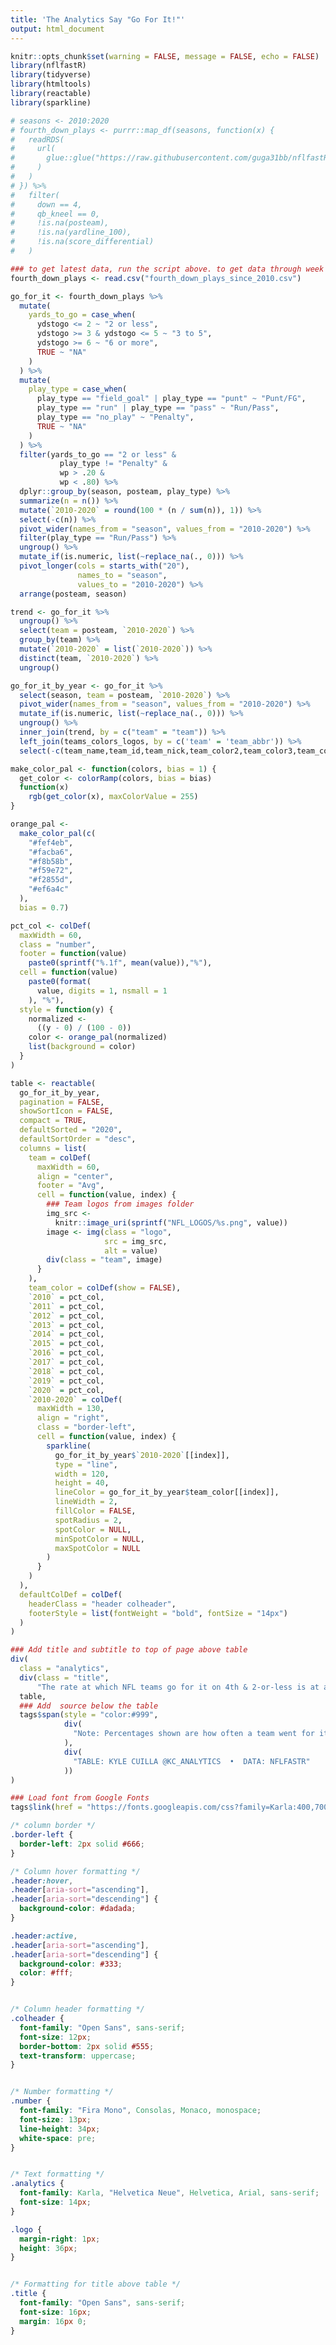 ---
title: 'The Analytics Say "Go For It!"'
output: html_document
---

```{r setup, include = FALSE}
knitr::opts_chunk$set(warning = FALSE, message = FALSE, echo = FALSE)
library(nflfastR)
library(tidyverse)
library(htmltools)
library(reactable)
library(sparkline)
```

```{r data}
# seasons <- 2010:2020
# fourth_down_plays <- purrr::map_df(seasons, function(x) {
#   readRDS(
#     url(
#       glue::glue("https://raw.githubusercontent.com/guga31bb/nflfastR-data/master/data/play_by_play_{x}.rds")
#     )
#   )
# }) %>%
#   filter(
#     down == 4,
#     qb_kneel == 0,
#     !is.na(posteam),
#     !is.na(yardline_100),
#     !is.na(score_differential)
#   )

### to get latest data, run the script above. to get data through week 7 of the 2020 NFL season read in the csv below 
fourth_down_plays <- read.csv("fourth_down_plays_since_2010.csv")

go_for_it <- fourth_down_plays %>%
  mutate(
    yards_to_go = case_when(
      ydstogo <= 2 ~ "2 or less",
      ydstogo >= 3 & ydstogo <= 5 ~ "3 to 5",
      ydstogo >= 6 ~ "6 or more",
      TRUE ~ "NA"
    )
  ) %>%
  mutate(
    play_type = case_when(
      play_type == "field_goal" | play_type == "punt" ~ "Punt/FG",
      play_type == "run" | play_type == "pass" ~ "Run/Pass",
      play_type == "no_play" ~ "Penalty",
      TRUE ~ "NA"
    )
  ) %>%
  filter(yards_to_go == "2 or less" &
           play_type != "Penalty" & 
           wp > .20 & 
           wp < .80) %>%
  dplyr::group_by(season, posteam, play_type) %>%
  summarize(n = n()) %>% 
  mutate(`2010-2020` = round(100 * (n / sum(n)), 1)) %>%
  select(-c(n)) %>% 
  pivot_wider(names_from = "season", values_from = "2010-2020") %>%
  filter(play_type == "Run/Pass") %>%
  ungroup() %>%
  mutate_if(is.numeric, list(~replace_na(., 0))) %>% 
  pivot_longer(cols = starts_with("20"),
               names_to = "season",
               values_to = "2010-2020") %>% 
  arrange(posteam, season)

trend <- go_for_it %>%
  ungroup() %>%
  select(team = posteam, `2010-2020`) %>%
  group_by(team) %>%
  mutate(`2010-2020` = list(`2010-2020`)) %>%
  distinct(team, `2010-2020`) %>%
  ungroup()

go_for_it_by_year <- go_for_it %>%
  select(season, team = posteam, `2010-2020`) %>%
  pivot_wider(names_from = "season", values_from = "2010-2020") %>%
  mutate_if(is.numeric, list(~replace_na(., 0))) %>% 
  ungroup() %>%
  inner_join(trend, by = c("team" = "team")) %>% 
  left_join(teams_colors_logos, by = c('team' = 'team_abbr')) %>% 
  select(-c(team_name,team_id,team_nick,team_color2,team_color3,team_color4,team_logo_wikipedia,team_logo_espn))
```


```{r table}
make_color_pal <- function(colors, bias = 1) {
  get_color <- colorRamp(colors, bias = bias)
  function(x)
    rgb(get_color(x), maxColorValue = 255)
}

orange_pal <-
  make_color_pal(c(
    "#fef4eb",
    "#facba6",
    "#f8b58b",
    "#f59e72",
    "#f2855d",
    "#ef6a4c"
  ),
  bias = 0.7)

pct_col <- colDef(
  maxWidth = 60,
  class = "number",
  footer = function(value)
    paste0(sprintf("%.1f", mean(value)),"%"),
  cell = function(value)
    paste0(format(
      value, digits = 1, nsmall = 1
    ), "%"),
  style = function(y) {
    normalized <-
      ((y - 0) / (100 - 0))
    color <- orange_pal(normalized)
    list(background = color)
  }
)

table <- reactable(
  go_for_it_by_year,
  pagination = FALSE,
  showSortIcon = FALSE,
  compact = TRUE,
  defaultSorted = "2020",
  defaultSortOrder = "desc",
  columns = list(
    team = colDef(
      maxWidth = 60,
      align = "center",
      footer = "Avg",
      cell = function(value, index) {
        ### Team logos from images folder
        img_src <-
          knitr::image_uri(sprintf("NFL_LOGOS/%s.png", value))
        image <- img(class = "logo",
                     src = img_src,
                     alt = value)
        div(class = "team", image)
      }
    ),
    team_color = colDef(show = FALSE),
    `2010` = pct_col,
    `2011` = pct_col,
    `2012` = pct_col,
    `2013` = pct_col,
    `2014` = pct_col,
    `2015` = pct_col,
    `2016` = pct_col,
    `2017` = pct_col,
    `2018` = pct_col,
    `2019` = pct_col,
    `2020` = pct_col,
    `2010-2020` = colDef(
      maxWidth = 130,
      align = "right",
      class = "border-left",
      cell = function(value, index) {
        sparkline(
          go_for_it_by_year$`2010-2020`[[index]],
          type = "line",
          width = 120,
          height = 40,
          lineColor = go_for_it_by_year$team_color[[index]],
          lineWidth = 2,
          fillColor = FALSE,
          spotRadius = 2,
          spotColor = NULL,
          minSpotColor = NULL,
          maxSpotColor = NULL
        )
      }
    )
  ),
  defaultColDef = colDef(
    headerClass = "header colheader",
    footerStyle = list(fontWeight = "bold", fontSize = "14px")
  )
)

### Add title and subtitle to top of page above table
div(
  class = "analytics",
  div(class = "title",
      "The rate at which NFL teams go for it on 4th & 2-or-less is at an all-time high largely due to the increased use of analytics in decision making."),
  table,
  ### Add  source below the table
  tags$span(style = "color:#999",
            div(
              "Note: Percentages shown are how often a team went for it (did not kick a field goal or punt the ball) when it was 4th & 2-or-less and in game-neutral situations (win probability between 20% and 80%). Plays that were nullified due to penalties are not included."
            ),
            div(
              "TABLE: KYLE CUILLA @KC_ANALYTICS  •  DATA: NFLFASTR"
            ))
)
```

```{r}
### Load font from Google Fonts
tags$link(href = "https://fonts.googleapis.com/css?family=Karla:400,700|Fira+Mono&display=fallback", rel = "stylesheet")
```

```{css}
/* column border */
.border-left {
  border-left: 2px solid #666;
}

/* Column hover formatting */
.header:hover,
.header[aria-sort="ascending"],
.header[aria-sort="descending"] {
  background-color: #dadada;
}

.header:active,
.header[aria-sort="ascending"],
.header[aria-sort="descending"] {
  background-color: #333;
  color: #fff;
}


/* Column header formatting */
.colheader {
  font-family: "Open Sans", sans-serif;
  font-size: 12px;
  border-bottom: 2px solid #555;
  text-transform: uppercase;
}


/* Number formatting */
.number {
  font-family: "Fira Mono", Consolas, Monaco, monospace;
  font-size: 13px;
  line-height: 34px;
  white-space: pre;
}


/* Text formatting */
.analytics {
  font-family: Karla, "Helvetica Neue", Helvetica, Arial, sans-serif;
  font-size: 14px;
}

.logo {
  margin-right: 1px;
  height: 36px;
}


/* Formatting for title above table */
.title {
  font-family: "Open Sans", sans-serif;
  font-size: 16px;
  margin: 16px 0;
}
```


